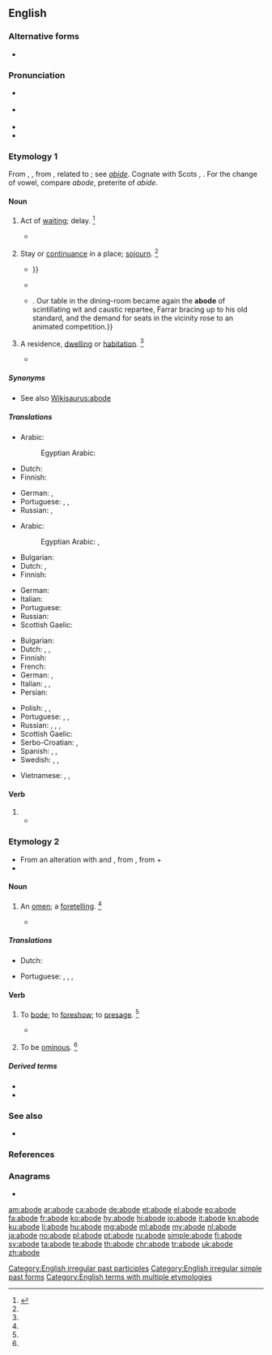 ==English==

===Alternative forms===
* {{l|en|abood}} {{qualifier|obsolete}}

===Pronunciation===
* {{a|RP}} {{IPA|/əˈbəʊd/|lang=en}}
* {{a|US}} {{IPA|/əˈboʊd/|lang=en}}
* {{audio|en-us-abode.ogg|Audio (US)|lang=en}}
* {{rhymes|əʊd|lang=en}}

===Etymology 1===
From {{etyl|enm|en}} {{m|enm|abod}}, {{m|ang|abad}}, from {{etyl|ang|en}} {{m|ang|*ābād}}, related to {{m|ang|ābīdan||to abide}}; see ''[[abide]]''. Cognate with Scots {{m|sco|abade}}, {{m|sco|abaid||abode}}. For the change of vowel, compare ''abode'', preterite of ''abide''.

====Noun====
{{en-noun}}

# {{lb|en|obsolete}} Act of [[waiting]]; delay. {{defdate|Attested from (1150 to 1350) to the early 17<sup>th</sup> century.}}<ref name=SOED>{{R:SOED5|page=6}}</ref>
#* {{quote-book|year=1590|author={{w|Edmund Spenser}}|title={{w|The Faerie Queene}}|section=III.viii|passage=Vpon his Courser set the louely lode, / And with her fled away without '''abode'''.}}
# {{lb|en|obsolete}} Stay or [[continuance]] in a place; [[sojourn]]. {{defdate|Attested from (1350 to 1470) to the mid 18<sup>th</sup> century.}}<ref name=SOED/>
#* {{quote-book|year=1661|author={{w|John Fell (bishop)|John Fell}}|url=http://archive.org/stream/a615775104worduoft/a615775104worduoft_djvu.txt|title=The Life of the most learned, reverend and pious Dr. H. Hammond|passage=During the whole time of his '''abode''' in the university he generally spent thirteen hours of the day in study; by which assiduity besides an exact dispatch of the whole course of philosophy, he read over in a manner all classic authors that are extant{{...}}}}
#* {{quote-book|year=1749|author={{w|Henry Fielding}}|title=The History of Tom Jones, a Foundling|volume=2|location=London|publisher=Millar|oclc=833558210|page=289|passage=You behold, Sir, how he waxeth Wroth at your '''Abode''' here.}}
#* {{quote-book|year=1898|author={{w|Winston Churchill (novelist)|Winston Churchill}}
|title={{w|The Celebrity}}|chapter=8
|passage=The humor of my proposition appealed more strongly to Miss Trevor than I had looked for, and from that time forward she became her old self again;{{...}}. Our table in the dining-room became again the '''abode''' of scintillating wit and caustic repartee, Farrar bracing up to his old standard, and the demand for seats in the vicinity rose to an animated competition.}}
# {{lb|en|formal}} A residence, [[dwelling]] or [[habitation]]. {{defdate|First attested from around 1350 to 1470.}}<ref name=SOED/>
#: {{ux|en|of no fixed '''abode'''.}}
#* {{quote-book|year=1814|author={{w|William Wordsworth}}|title=The Excursion|location=London|publisher=s.n.|oclc=230680036|page=236|passage=Come let me lead you to our poor '''Abode'''.}}

=====Synonyms=====
* See also [[Wikisaurus:abode]]

=====Translations=====
{{trans-top|obsolete: act of waiting}}
* Arabic: {{t|ar|بَقَاء|m}}
*: Egyptian Arabic: {{t|arz|قعاد|m|tr=ʔuʕād|sc=Arab}}
* Dutch: {{t+|nl|wachten}}
* Finnish: {{t+|fi|viivytys}}
{{trans-mid}}
* German: {{t|de|Verweilen|n}}, {{t+|de|Warten|n}}
* Portuguese: {{t+|pt|espera|f}}, {{t+|pt|atraso|m}}, {{t+|pt|aguardar}}
* Russian: {{t+|ru|заде́ржка|f}}, {{t+|ru|промедле́ние|n}}
{{trans-bottom}}

{{trans-top|stay or continuance in a place; sojourn}}
* Arabic: {{t|ar|إِقَامَة|f}}
*: Egyptian Arabic: {{t|arz|قعدة|f|tr=ʔaʕda|sc=Arab}}, {{t|arz|إقامة|f|tr=ʔeqāma|sc=Arab}}
* Bulgarian: {{t+|bg|местопребиваване}}
* Dutch: {{t+|nl|verblijf|n}}, {{t+|nl|woonstee|f}}
* Finnish: {{t+|fi|oleskelu}}
{{trans-mid}}
* German: {{t+|de|Aufenthalt|m}}
* Italian: {{t+|it|soggiorno|m}}
* Portuguese: {{t+|pt|permanência|f}}
* Russian: {{t+|ru|пребыва́ние|n}}
* Scottish Gaelic: {{t|gd|còmhnaidh|f}}
{{trans-bottom}}

{{trans-top|slightly dated: residence}}
* Bulgarian: {{t+|bg|жилище}}
* Dutch: {{t+|nl|woonstee|f}}, {{t+|nl|verblijf|n}}, {{t+|nl|onderkomen|n}}
* Finnish: {{t+|fi|asunto}}
* French: {{t+|fr|demeure|f}}
* German: {{t+|de|Bleibe|f}}, {{t+|de|Wohnung|f}}
* Italian: {{t+|it|dimora|f}}, {{t+|it|residenza|f}}, {{t+|it|domicilio|m}}
* Persian: {{t+|fa|بودگاه}}
{{trans-mid}}
* Polish: {{t|pl|miejsce zamieszkania|n}}, {{t+|pl|siedziba|f}}, {{t+|pl|sadyba|m}} {{qualifier|archaic}}
* Portuguese: {{t+|pt|residência|f}}, {{t+|pt|domicílio|m}}, {{t+|pt|moradia|f}}
* Russian: {{t+|ru|жили́ще|n}}, {{t+|ru|обита́лище|n}}, {{t+|ru|оби́тель|f}}, {{t+|ru|усадьба|f}}
* Scottish Gaelic: {{t|gd|còmhnaidh|f}}
* Serbo-Croatian: {{t+|sh|obitavalište}}, {{t|sh|nastan}}
* Spanish: {{t+|es|morada|f}}, {{t+|es|residencia|f}}, {{t+|es|vivienda|f}}
* Swedish: {{t+|sv|boning|c}}, {{t+|sv|hemvist|c}}, {{t+|sv|vistelse|c}}
{{trans-bottom}}

{{checktrans-top}}
* Vietnamese: {{t-check|vi|nơi ở}}, {{t-check|vi|sự ở lại}}, {{t-check|vi|sự lưu lại}}
{{trans-mid}}
{{trans-bottom}}

====Verb====
{{head|en|verb form}}

# {{en-past of|abide}}
#* {{quote-text|year=1898|author={{w|Henry James}}|title=In the Cage|passage=The fine, soundless pulse of this game was in the air for our young woman while they remained in the shop. While they remained? They remained all day; their presence continued and '''abode''' with her, was in everything she did till nightfall....}}

===Etymology 2===
* From an alteration with {{m|en|bode}} and {{etyl|enm|en}} {{m|enm|abeden||to announce}}, from {{etyl|ang|en}} {{m|ang|ābēodan||to command, proclaim}}, from {{m|ang|a-}} + {{m|ang|bēodan||to command, proclaim}}
* {{prefix|a|bode|t2=presage, portend, announce|lang=en}}

====Noun====
{{en-noun}}

# {{lb|en|obsolete}} An [[omen]]; a [[foretelling]]. {{defdate|Attested from the late 16<sup>th</sup> century to the late 17<sup>th</sup> century.}}<ref name=SOED/>
#* {{quote-book|year=1865|author={{w|George Chapman}}|editor=Richard Hooper|title=The Iliads of Homer|location=London|publisher=J.R. Smith|oclc=312171|page=6|passage=High-thundering Juno's husband, stirs my spirit with true '''abodes'''.}}

=====Translations=====
{{trans-top|omen}}
* Dutch: {{t+|nl|voorteken|n}}
{{trans-mid}}
* Portuguese: {{t+|pt|augúrio|m}}, {{t+|pt|agouro|m}}, {{t+|pt|presságio|m}}, {{t+|pt|vaticínio|m}}
{{trans-bottom}}

====Verb====
{{en-verb|abod}}

# {{lb|en|transitive|obsolete}} To [[bode]]; to [[foreshow]]; to [[presage]]. {{defdate|Attested from the late 16<sup>th</sup> century to the mid 17<sup>th</sup> century.}}<ref name=SOED/>
#* {{quote-book
|year=1591
|first=William
|last=Shakespeare
|authorlink=William Shakespeare
|title={{w|Henry VI, Part 3}}
|section=Act 5, Scene 6
|passage=The night-crow cried, '''aboding''' luckless time
}}
# {{lb|en|intransitive|obsolete}} To be [[ominous]]. {{defdate|Attested from the mid 17<sup>th</sup> century to the late 17<sup>th</sup> century.}}<ref name=SOED/>

=====Derived terms=====
{{der-top}}
* {{l|en|abodement}}
* {{l|en|aboding}}
{{der-mid}}
{{der-bottom}}

===See also===
* {{l|en|dwelling}}

===References===
<references/>

===Anagrams===
* {{l|en|adobe}}

[[Category:English irregular past participles]]
[[Category:English irregular simple past forms]]
[[Category:English terms with multiple etymologies]]

[[am:abode]]
[[ar:abode]]
[[ca:abode]]
[[de:abode]]
[[et:abode]]
[[el:abode]]
[[eo:abode]]
[[fa:abode]]
[[fr:abode]]
[[ko:abode]]
[[hy:abode]]
[[hi:abode]]
[[io:abode]]
[[it:abode]]
[[kn:abode]]
[[ku:abode]]
[[li:abode]]
[[hu:abode]]
[[mg:abode]]
[[ml:abode]]
[[my:abode]]
[[nl:abode]]
[[ja:abode]]
[[no:abode]]
[[pl:abode]]
[[pt:abode]]
[[ru:abode]]
[[simple:abode]]
[[fi:abode]]
[[sv:abode]]
[[ta:abode]]
[[te:abode]]
[[th:abode]]
[[chr:abode]]
[[tr:abode]]
[[uk:abode]]
[[zh:abode]]